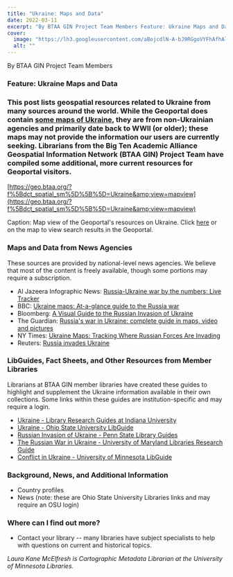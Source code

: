 ```yaml
---
title: "Ukraine: Maps and Data"
date: 2022-03-11
excerpt: "By BTAA GIN Project Team Members Feature: Ukraine Maps and Data This post lists geospatial resources related to Ukraine from many sources around the world."
cover:
  image: "https://lh3.googleusercontent.com/aBojcdlN-A-bJ9RGgoVYFhAfhAlNAa97hvK7XX89h1zjRDaG5wlZwZ_dW8DqLzwrmE-3CQiT3kXnoM_QNEUFHNvmU78C6OxMPnkon1ywMaUWW_kyqszyHsV5qDUNEh_zg6gLCjVE"
  alt: ""
---
```


By BTAA GIN Project Team Members



### Feature: Ukraine Maps and Data





### This post lists geospatial resources related to Ukraine from many sources around the world. While the Geoportal does contain [some maps of Ukraine](https://geo.btaa.org/?f%5Bdct_spatial_sm%5D%5B%5D=Ukraine&amp;view=mapview), they are from non-Ukrainian agencies and primarily date back to WWII (or older); these maps may not provide the information our users are currently seeking. Librarians from the Big Ten Academic Alliance Geospatial Information Network (BTAA GIN) Project Team have compiled some additional, more current resources for Geoportal visitors.





[https://geo.btaa.org/?f%5Bdct_spatial_sm%5D%5B%5D=Ukraine&amp;view=mapview](https://geo.btaa.org/?f%5Bdct_spatial_sm%5D%5B%5D=Ukraine&amp;view=mapview)



Caption: Map view of the Geoportal's resources on Ukraine. Click [here](https://geo.btaa.org/?f%5Bdct_spatial_sm%5D%5B%5D=Ukraine&amp;view=mapview) or on the map to view search results in the Geoportal.



### Maps and Data from News Agencies



These sources are provided by national-level news agencies. We believe that most of the content is freely available, though some portions may require a subscription.


- Al Jazeera Infographic News: [Russia-Ukraine war by the numbers: Live Tracker](https://www.aljazeera.com/news/2022/2/28/russia-ukraine-crisis-in-maps-and-charts-live-news-interactive)
- BBC: [Ukraine maps: At-a-glance guide to the Russia war](https://www.bbc.com/news/world-europe-60506682)
- Bloomberg: [A Visual Guide to the Russian Invasion of Ukraine](https://www.bloomberg.com/graphics/2022-ukraine-russia-us-nato-conflict/)
- The Guardian: [Russia's war in Ukraine: complete guide in maps, video and pictures](https://www.theguardian.com/world/2022/mar/03/russias-war-in-ukraine-complete-guide-in-maps-video-and-pictures)
- NY Times: [Ukraine Maps: Tracking Where Russian Forces Are Invading](https://www.nytimes.com/interactive/2022/world/europe/ukraine-maps.html)
- Reuters: [Russia invades Ukraine](https://graphics.reuters.com/UKRAINE-CRISIS/zdpxokdxzvx/)


### LibGuides, Fact Sheets, and Other Resources from Member Libraries



Librarians at BTAA GIN member libraries have created these guides to highlight and supplement the Ukraine information available in their own collections. Some links within these guides are institution-specific and may require a login.


- [Ukraine - Library Research Guides at Indiana University](https://guides.libraries.indiana.edu/c.php?g=199682)
- [Ukraine - Ohio State University LibGuide](https://guides.osu.edu/ukraine)
- [Russian Invasion of Ukraine - Penn State Library Guides](https://guides.libraries.psu.edu/ukraine)
- [The Russian War in Ukraine - University of Maryland Libraries Research Guide](https://lib.guides.umd.edu/russian-war-ukraine)
- [Conflict in Ukraine - University of Minnesota LibGuide](https://libguides.umn.edu/ukraineconflict)




### Background, News, and Additional Information


- Country profiles
- News (note: these are Ohio State University Libraries links and may require an OSU login)


### Where can I find out more?


- Contact your library -- many libraries have subject specialists to help with questions on current and historical topics.


*Laura Kane McElfresh is Cartographic Metadata Librarian at the University of Minnesota Libraries.*
